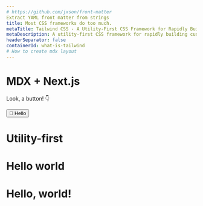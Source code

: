 ```yaml
---
# https://github.com/jxson/front-matter 
Extract YAML front matter from strings
title: Most CSS frameworks do too much.
metaTitle: Tailwind CSS - A Utility-First CSS Framework for Rapidly Building Custom Designs
metaDescription: A utility-first CSS framework for rapidly building custom user interfaces.
headerSeparator: false
containerId: what-is-tailwind
# How to create mdx layout
---
```




# MDX + Next.js

Look, a button! 👇

<Button>👋 Hello</Button>

# <Heading>Utility-first</Heading>

# Hello world

# Hello, world!

